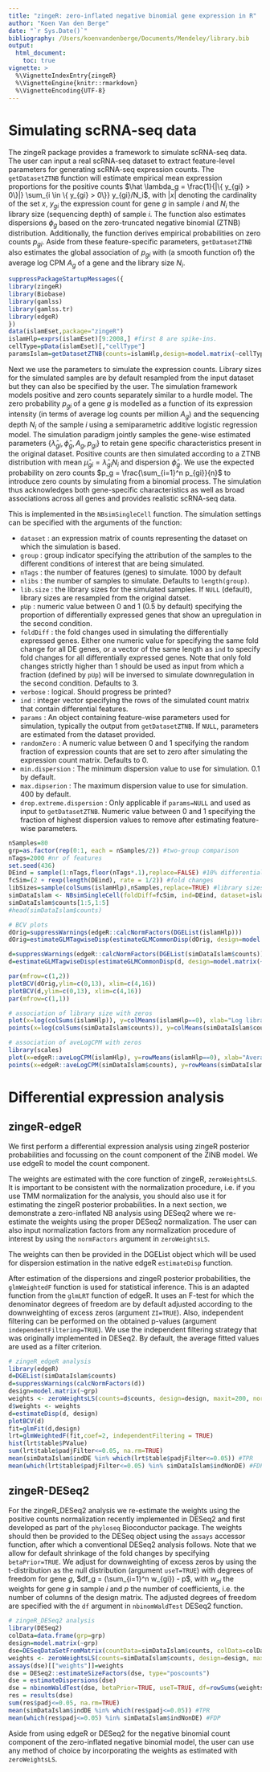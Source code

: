 ```yaml
---
title: "zingeR: zero-inflated negative binomial gene expression in R"
author: "Koen Van den Berge"
date: "`r Sys.Date()`"
bibliography: /Users/koenvandenberge/Documents/Mendeley/library.bib
output:
  html_document:
    toc: true
vignette: >
  %\VignetteIndexEntry{zingeR}
  %\VignetteEngine{knitr::rmarkdown}
  %\VignetteEncoding{UTF-8}
---
```


# Simulating scRNA-seq data

The zingeR package provides a framework to simulate scRNA-seq data. The user can input a real scRNA-seq dataset to extract feature-level parameters for generating scRNA-seq expression counts. The `getDatasetZTNB` function will estimate empirical mean expression proportions for the positive counts $\hat \lambda_g = \frac{1}{|\{ y_{gi} > 0\}|} \sum_{i \in \{ y_{gi} > 0\}} y_{gi}/N_i$, with $|x|$ denoting the cardinality of the set $x$, $y_{gi}$ the  expression count for gene $g$ in sample $i$ and $N_i$ the library size (sequencing depth) of sample $i$. The function also estimates dispersions $\phi_g$ based on the zero-truncated negative binomial (ZTNB) distribution.  Additionally, the function derives empirical probabilities on zero counts $p_{gi}$. Aside from these feature-specific parameters, `getDatasetZTNB` also estimates the global association of $p_{gi}$ with (a smooth function of) the average log CPM $A_g$ of a gene and the library size $N_i$.

```r
suppressPackageStartupMessages({
library(zingeR)
library(Biobase)
library(gamlss)
library(gamlss.tr)
library(edgeR)
})
data(islamEset,package="zingeR")
islamHlp=exprs(islamEset)[9:2008,] #first 8 are spike-ins.
cellType=pData(islamEset)[,"cellType"]
paramsIslam=getDatasetZTNB(counts=islamHlp,design=model.matrix(~cellType))
```

Next we use the parameters to simulate the expression counts. Library sizes for the simulated samples are by default resampled from the input dataset but they can also be specified by the user.
The simulation framework models positive and zero counts separately similar to a hurdle model.
The zero probability $p_{gi}$ of a gene $g$ is modelled as a function of its expression intensity (in terms of average log counts per million $A_g$) and the sequencing depth $N_i$ of the sample $i$ using a semiparametric additive logistic regression model.
The simulation paradigm jointly samples the gene-wise estimated parameters $\{\hat \lambda_{gi}, \hat \phi_g, A_g, p_{gi}\}$ to retain gene specific characteristics present in the original dataset.
Positive counts are then simulated according to a ZTNB distribution with mean $\hat \mu_{gi} = \hat \lambda_{gi} N_i$ and dispersion $\hat \phi_g$.
We use the expected probability on zero counts $p_g = \frac{\sum_{i=1}^n p_{gi}}{n}$ to introduce zero counts by simulating from a binomial process. 
The simulation thus acknowledges both gene-specific characteristics as well as broad associations across all genes and provides realistic scRNA-seq data.

This is implemented in the `NBsimSingleCell` function. The simulation settings can be specified with the arguments of the function:

 - `dataset` : an expression matrix of counts representing the dataset on which the simulation is based.
 - `group` : group indicator specifying the attribution of the samples to the different conditions of interest that are being simulated.
 - `nTags` : the number of features (genes) to simulate. $1000$ by default
 - `nlibs` : the number of samples to simulate. Defaults to `length(group)`.
 - `lib.size` : the library sizes for the simulated samples. If `NULL` (default), library sizes are resampled from the original datset.
 - `pUp` : numeric value between $0$ and $1$ ($0.5$ by default) specifying the proportion of differentially expressed genes that show an upregulation in the second condition.
 - `foldDiff` : the fold changes used in simulating the differentially expressed genes. Either one numeric value for specifying the same fold change for all DE genes, or a vector of the same length as `ind` to specify fold changes for all differentially expressed genes. Note that only fold changes strictly higher than $1$ should be used as input from which a fraction (defined by `pUp`) will be inversed to simulate downregulation in the second condition. Defaults to $3$.
 - `verbose` : logical. Should progress be printed?
 - `ind` : integer vector specifying the rows of the simulated count matrix that contain differential features.
 - `params` : An object containing feature-wise parameters used for simulation, typically the output from `getDatasetZTNB`. If `NULL`, parameters are estimated from the dataset provided.
 - `randomZero` : A numeric value between $0$ and $1$ specifying the random fraction of expression counts that are set to zero after simulating the expression count matrix. Defaults to $0$.
 - `min.dispersion` : The minimum dispersion value to use for simulation. $0.1$ by default.
 - `max.dipserion` : The maximum dispersion value to use for simulation. $400$ by default.
 - `drop.extreme.dispersion` : Only applicable if `params=NULL` and used as input to `getDatasetZTNB`. Numeric value between $0$ and $1$ specifying the fraction of highest dispersion values to remove after estimating feature-wise parameters.

```r
nSamples=80
grp=as.factor(rep(0:1, each = nSamples/2)) #two-group comparison
nTags=2000 #nr of features
set.seed(436)
DEind = sample(1:nTags,floor(nTags*.1),replace=FALSE) #10% differentially expressed
fcSim=(2 + rexp(length(DEind), rate = 1/2)) #fold changes
libSizes=sample(colSums(islamHlp),nSamples,replace=TRUE) #library sizes
simDataIslam <- NBsimSingleCell(foldDiff=fcSim, ind=DEind, dataset=islamHlp, nTags=nTags, group=grp, verbose=TRUE, params=paramsIslam, lib.size=libSizes)
simDataIslam$counts[1:5,1:5]
#head(simDataIslam$counts)

# BCV plots
dOrig=suppressWarnings(edgeR::calcNormFactors(DGEList(islamHlp)))
dOrig=estimateGLMTagwiseDisp(estimateGLMCommonDisp(dOrig, design=model.matrix(~cellType), interval=c(0,10)),prior.df=0)

d=suppressWarnings(edgeR::calcNormFactors(DGEList(simDataIslam$counts)))
d=estimateGLMTagwiseDisp(estimateGLMCommonDisp(d, design=model.matrix(~grp), interval=c(0,10)),prior.df=0)

par(mfrow=c(1,2))
plotBCV(dOrig,ylim=c(0,13), xlim=c(4,16))
plotBCV(d,ylim=c(0,13), xlim=c(4,16))
par(mfrow=c(1,1))

# association of library size with zeros
plot(x=log(colSums(islamHlp)), y=colMeans(islamHlp==0), xlab="Log library size", ylab="Fraction of zeros", xlim=c(5.5,13))
points(x=log(colSums(simDataIslam$counts)), y=colMeans(simDataIslam$counts==0), col=2)

# association of aveLogCPM with zeros
library(scales)
plot(x=edgeR::aveLogCPM(islamHlp), y=rowMeans(islamHlp==0), xlab="Average log CPM", ylab="Fraction of zeros", ylim=c(0,1), col=alpha(1,1/2), pch=19, cex=.3)
points(x=edgeR::aveLogCPM(simDataIslam$counts), y=rowMeans(simDataIslam$counts==0),col=alpha(2,1/2),pch=19,cex=.3)
```

# Differential expression analysis

## zingeR-edgeR

We first perform a differential expression analysis using zingeR posterior probabilities and focussing on the count component of the ZINB model. We use edgeR to model the count component.

The weights are estimated with the core function of zingeR, `zeroWeightsLS`. It is important to be consistent with the normalization procedure, i.e. if you use TMM normalization for the analysis, you should also use it for estimating the zingeR posterior probabilities. In a next section, we demonstrate a zero-inflated NB analysis using DESeq2 where we re-estimate the weights using the proper DESeq2 normalization. The user can also input normalization factors from any normalization procedure of interest by using the `normFactors` argument in `zeroWeightsLS`.

The weights can then be provided in the DGEList object which will be used for dispersion estimation in the native edgeR `estimateDisp` function.

After estimation of the dispersions and zingeR posterior probabilities, the `glmWeightedF` function is used for statistical inference. This is an adapted function from the `glmLRT` function of edgeR. It uses an F-test for which the denominator degrees of freedom are by default adjusted according to the downweighting of excess zeros (argument `ZI=TRUE`). Also, independent filtering can be performed on the obtained p-values (argument `independentFiltering=TRUE`). We use the independent filtering strategy that was originally implemented in DESeq2. By default, the average fitted values are used as a filter criterion.

```r
# zingeR_edgeR analysis
library(edgeR)
d=DGEList(simDataIslam$counts)
d=suppressWarnings(calcNormFactors(d))
design=model.matrix(~grp)
weights <- zeroWeightsLS(counts=d$counts, design=design, maxit=200, normalization="TMM")
d$weights <- weights
d=estimateDisp(d, design)
plotBCV(d)
fit=glmFit(d,design)
lrt=glmWeightedF(fit,coef=2, independentFiltering = TRUE)
hist(lrt$table$PValue)
sum(lrt$table$padjFilter<=0.05, na.rm=TRUE)
mean(simDataIslam$indDE %in% which(lrt$table$padjFilter<=0.05)) #TPR
mean(which(lrt$table$padjFilter<=0.05) %in% simDataIslam$indNonDE) #FDP
``` 

## zingeR-DESeq2

For the zingeR\_DESeq2 analysis we re-estimate the weights using the positive counts normalization recently implemented in DESeq2 and first developed as part of the `phyloseq` Bioconductor package. The weights should then be provided to the DESeq object using the `assays` accessor function, after which a conventional DESeq2 analysis follows. Note that we allow for default shrinkage of the fold changes by specifying `betaPrior=TRUE`. We adjust for downweighting of excess zeros by using the t-distribution as the null distribution (argument `useT=TRUE`) with degrees of freedom for gene $g$, $df_g = (\sum_{i=1}^n w_{gi}) - p$, with $w_{gi}$ the weights for gene $g$ in sample $i$ and $p$ the number of coefficients, i.e. the number of columns of the design matrix. The adjusted degrees of freedom are specified with the `df` argument in `nbinomWaldTest` DESeq2 function.



```r
# zingeR_DESeq2 analysis
library(DESeq2)
colData=data.frame(grp=grp)
design=model.matrix(~grp)
dse=DESeqDataSetFromMatrix(countData=simDataIslam$counts, colData=colData, design=~grp)
weights <- zeroWeightsLS(counts=simDataIslam$counts, design=design, maxit=200, normalization="DESeq2_poscounts", colData=colData, designFormula=~grp)
assays(dse)[["weights"]]=weights
dse = DESeq2::estimateSizeFactors(dse, type="poscounts")
dse = estimateDispersions(dse)
dse = nbinomWaldTest(dse, betaPrior=TRUE, useT=TRUE, df=rowSums(weights)-2)
res = results(dse)
sum(res$padj<=0.05, na.rm=TRUE)
mean(simDataIslam$indDE %in% which(res$padj<=0.05)) #TPR
mean(which(res$padj<=0.05) %in% simDataIslam$indNonDE) #FDP
```

Aside from using edgeR or DESeq2 for the negative binomial count component of the zero-inflated negative binomial model, the user can use any method of choice by incorporating the weights as estimated with `zeroWeightsLS`.
